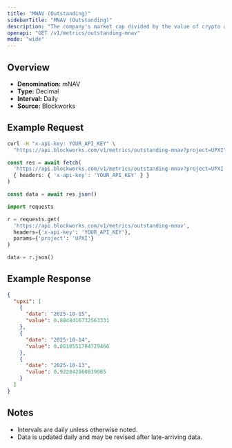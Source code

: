 ```yaml
---
title: "MNAV (Outstanding)"
sidebarTitle: "MNAV (Outstanding)"
description: "The company's market cap divided by the value of crypto asset holdings. Often called Basic mNAV, it is the most simplistic way to track the multiple the company trades at relative to its crypto assets held. This figure can be calculated using both the market cap and the enterprise value. Some Companies may hold a considerable amount of cash that has not yet been deployed into crypto, which the Enterprise Value calculation highlights."
openapi: "GET /v1/metrics/outstanding-mnav"
mode: "wide"
---
```


## Overview

- **Denomination:** mNAV
- **Type:** Decimal
- **Interval:** Daily
- **Source:** Blockworks

## Example Request

<CodeGroup>

```bash cURL
curl -H "x-api-key: YOUR_API_KEY" \
  "https://api.blockworks.com/v1/metrics/outstanding-mnav?project=UPXI"
```

```typescript TypeScript
const res = await fetch(
  'https://api.blockworks.com/v1/metrics/outstanding-mnav?project=UPXI',
  { headers: { 'x-api-key': 'YOUR_API_KEY' } }
)

const data = await res.json()
```

```python Python
import requests

r = requests.get(
  'https://api.blockworks.com/v1/metrics/outstanding-mnav',
  headers={'x-api-key': 'YOUR_API_KEY'},
  params={'project': 'UPXI'}
)

data = r.json()
```

</CodeGroup>

## Example Response

```json
{
  "upxi": [
    {
      "date": "2025-10-15",
      "value": 0.8848416732563331
    },
    {
      "date": "2025-10-14",
      "value": 0.8618551784729466
    },
    {
      "date": "2025-10-13",
      "value": 0.922842060839985
    }
  ]
}
```

## Notes
- Intervals are daily unless otherwise noted.
- Data is updated daily and may be revised after late-arriving data.